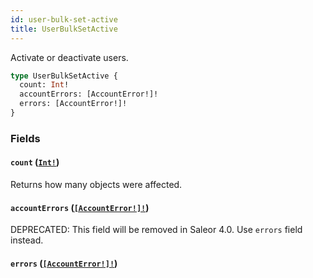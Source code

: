 ```yaml
---
id: user-bulk-set-active
title: UserBulkSetActive
---
```


Activate or deactivate users.

```graphql
type UserBulkSetActive {
  count: Int!
  accountErrors: [AccountError!]!
  errors: [AccountError!]!
}
```

### Fields

#### `count` ([`Int!`](/docs/developer/api-reference/scalars/int))

Returns how many objects were affected.

#### `accountErrors` ([`[AccountError!]!`](/docs/developer/api-reference/objects/account-error))

<span class="badge badge--warning">DEPRECATED: This field will be removed in Saleor 4.0. Use `errors` field instead.</span>

#### `errors` ([`[AccountError!]!`](/docs/developer/api-reference/objects/account-error))
